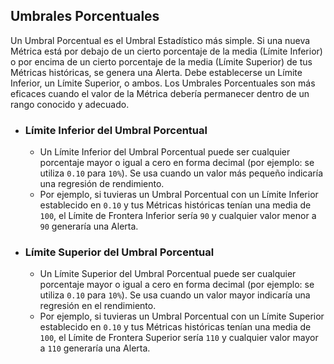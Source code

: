 ## Umbrales Porcentuales

Un Umbral Porcentual es el Umbral Estadístico más simple.
Si una nueva Métrica está por debajo de un cierto porcentaje de la media (Límite Inferior)
o por encima de un cierto porcentaje de la media (Límite Superior) de tus Métricas históricas, se genera una Alerta.
Debe establecerse un Límite Inferior, un Límite Superior, o ambos.
Los Umbrales Porcentuales son más eficaces cuando el valor de la Métrica debería permanecer dentro de un rango conocido y adecuado.

- ### Límite Inferior del Umbral Porcentual
  - Un Límite Inferior del Umbral Porcentual puede ser cualquier porcentaje mayor o igual a cero en forma decimal (por ejemplo: se utiliza `0.10` para `10%`). Se usa cuando un valor más pequeño indicaría una regresión de rendimiento.
  - Por ejemplo, si tuvieras un Umbral Porcentual con un Límite Inferior establecido en `0.10`
y tus Métricas históricas tenían una media de `100`,
el Límite de Frontera Inferior sería `90` y
cualquier valor menor a `90` generaría una Alerta.
- ### Límite Superior del Umbral Porcentual
  - Un Límite Superior del Umbral Porcentual puede ser cualquier porcentaje mayor o igual a cero en forma decimal (por ejemplo: se utiliza `0.10` para `10%`). Se usa cuando un valor mayor indicaría una regresión en el rendimiento.
  - Por ejemplo, si tuvieras un Umbral Porcentual con un Límite Superior establecido en `0.10`
y tus Métricas históricas tenían una media de `100`,
el Límite de Frontera Superior sería `110` y
cualquier valor mayor a `110` generaría una Alerta.